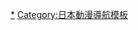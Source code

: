 {{Navbox with collapsible groups|{{{1|}}}
|name = Pretty Cure
|title = [[光之美少女系列]]
| basestyle = background:HotPink
| state = collapsed
| listclass = hlist hlist-pipe
| list1 = {{Navbox|child
|group1 = 系列作品
| basestyle = background:HotPink
| list1 =

* [[光之美少女|無印－Max Heart]]
* [[光之美少女Splash Star|Splash Star]]
* [[Yes! 光之美少女5|5－GoGo!]]
* [[FRESH光之美少女！|幸福精靈Fresh!]]
* [[Heartcatch 光之美少女！|甜蜜天使！]]
* [[Suite 光之美少女♪|美樂天使]]
* [[Smile 光之美少女！|Smile]]
* [[DokiDoki! 光之美少女|DokiDoki!]]
* [[Happiness Charge 光之美少女！|填充幸福]]
* [[Go! Princess 光之美少女|公主]]
* [[魔法使 光之美少女！|魔法使]]
* [[KiraKira☆光之美少女 A La Mode|食尚甜心]]
* [[HUG! 光之美少女|HUG!]]
* [[Star☆Twinkle 光之美少女|星光閃亮]]
* [[Healin' Good ♥ 光之美少女|元氣魔法]]
* [[Tropical-Rouge！光之美少女|熱情閃耀！]]
* [[Delicious Party ♡ 光之美少女|美-{}-味Party]]

| group2    = [[光之美少女系列電影列表|系列電影]]
| list2     =
* [[光之美少女 Max Heart 電影|MH]]
* [[光之美少女 Max Heart 2 雪空的朋友|MH2]]
* [[光之美少女Splash Star 滴嗒危機一髮!|SS]]
* [[Yes! 光之美少女5 鏡之國的奇蹟大冒險!|5]]
* [[Yes! 光之美少女5GoGo! 甜點王國中的歡樂生日♪|5GoGo!]]
* [[FRESH光之美少女! 玩具王國有很多秘密！？|幸福精靈Fresh!]]
* [[Heart Catch 光之美少女：超級時尚秀在花之都...真的嗎！？|甜蜜天使！]]
* [[Suite 光之美少女♪ 奪取回來！連結心中的奇蹟旋律♪|美樂天使]]
* [[Smile 光之美少女! 兒童圖畫書裡的世界都不協調！|Smile]]
* [[DokiDoki！光之美少女 小愛結婚了！！？連結未來的希望禮服|心跳!]]
* [[Happiness Charge 光之美少女！ 人偶之國的芭蕾舞女|填充幸福]]
* [[Go！Princess 光之美少女 Go！Go！！豪華三部曲！！！|公主]]
* [[魔法使 光之美少女！奇跡的變身！莫夫倫天使！|魔法使]]
* [[KiraKira☆光之美少女 A La Mode 清脆出爐！回憶的法式千層酥！|食尚甜心]]
* [[Star☆Twinkle 光之美少女 滿懷思念的星之歌|星光閃亮]]
* {{tsl|ja|映画 ヒーリングっど♥プリキュア ゆめのまちでキュン!っとGoGo!大変身!!|電影 Healin' Good ♥ 光之美少女 夢想的小鎮心動不已！GoGo！大變身！！|元氣魔法}}
* {{tsl|ja|映画 トロピカル〜ジュ!プリキュア 雪のプリンセスと奇跡の指輪!|電影 Tropical-Rouge！光之美少女電影版 雪之公主與奇蹟的戒指！|熱情閃耀！}}

| group3    = [[光之美少女系列電影列表|跨界電影]]
| list3     =
* [[光之美少女 All Stars DX 大家都是朋友☆奇蹟的全員大集合！|DX]]
* [[光之美少女 All Stars DX2 希望之光☆守護彩虹寶石！|DX2]]
* [[光之美少女 All Stars DX3 傳達到未來！連結世界☆彩虹之花！|DX3]]
* [[光之美少女 All Stars New Stage 未來的朋友|NS]]
* [[光之美少女 All Stars New Stage2 心之朋友|NS2]]
* [[光之美少女 All Stars New Stage3 永遠的朋友|NS3]]
* [[光之美少女 All Stars 春之嘉年華♪|SC]]
* [[光之美少女 All Stars 大家歌唱吧♪奇跡的魔法！|STMM]]
* [[光之美少女 Dream Stars!|DS]]
* [[光之美少女 Super Stars!|SS]]
* [[HUG！光之美少女♡光之美少女 All Stars Memories|All Stars Memories]]
* [[光之美少女 Miracle Universe|MU]]
* [[光之美少女 Miracle Leap 與大家不可思議的一天|ML]]
|group4 = 歌曲專輯
|list4 = 
*[[心的力量]]
*[[請愛我笑話100次]]
*[[Asian Celebration]]
*[[KIRA KIRA/AKARI|KIRA KIRA]]
*[[Best Regards!]]
*[[青春少年在哭泣 / 雨後的夕陽 / 現在從這裡|現在從這裡]]
|group5 = 相關條目
|list5 = 
*[[東映]]
**[[東堂泉]]
*[[上北雙子]]
*[[聲Girl！]]
}}
}}
<noinclude>
{{DEFAULTSORT:Pretty Cure}}
[[Category:光之美少女|*]]
[[Category:日本動漫導航模板]]
</noinclude>